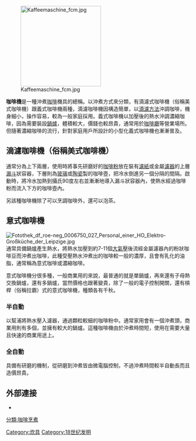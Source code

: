 {{noteTA
|1=zh-tw:義式;zh-hk:意式;zh-hans:意式
}}
{{unreferenced|time=2017-05-21T02:27:36+00:00}}
[[File:Kaffeemaschine_fcm.jpg|220px]]

'''咖啡機'''是一種沖煮[[咖啡|咖啡]]機具的總稱。以沖煮方式來分類，有滴濾式咖啡機（俗稱美式咖啡機）跟義式咖啡機兩種，滴濾咖啡機因構造簡單，以[[滴漏式咖啡|滴濾方法]]沖調咖啡，機身細小，操作容易，較為一般家庭採用。義式咖啡機以加壓後的熱水沖調濃縮咖啡，因為需要裝設[[鍋爐|鍋爐]]，體積較大，價錢也較昂貴，通常用於[[咖啡廳|咖啡廳]]等營業場所。但隨著濃縮咖啡的流行，針對家庭用戶所設計的小型化義式咖啡機也漸漸普及。

==滴濾咖啡機（俗稱美式咖啡機）==
{{main|美式咖啡}}
通常分為上下兩層，使用時將事先研磨好的[[咖啡粉|咖啡粉]]放在裝有[[濾紙|濾紙]]或金屬[[濾器|濾器]]的上層[[漏斗|漏斗]]狀容器，下層則為[[玻璃|玻璃]]或[[陶瓷|陶瓷]]製的咖啡壺，把冷水倒進另一個分隔的間隔。啟動時，將冷水加熱到攝氏90度左右並漸漸地導入漏斗狀容器內，使熱水經過咖啡粉而流入下方的咖啡壺內。

另該種咖啡機除了可以烹調咖啡外，還可以泡茶。

==意式咖啡機==
[[File:Fotothek_df_roe-neg_0006750_027_Personal_einer_HO_Elektro-Großküche_der_Leipzige.jpg|thumb]]
{{main|義式咖啡|濃縮咖啡}}
通常具備鍋爐產生熱水，將熱水加壓到約7-11個[[大氣壓|大氣壓]]後流經金屬濾器內的粉狀咖啡豆而沖煮出咖啡，此種受壓熱水沖煮出的咖啡較一般的濃厚，且會有乳化的油脂，通常稱為意式咖啡或濃縮咖啡。

意式咖啡機分很多種，一般商業用的來說，最普通的就是單鍋爐，再來還有子母熱交換鍋爐，還有多鍋爐，當然價格也跟著變貴，除了一般的電子控制開關，還有槓桿（俗稱拉霸）式的意式咖啡機，種類各有千秋。

===半自動===
以幫浦將熱水壓入濾器，通過顆粒較細的咖啡粉中。通常家用會有一個沖煮頭，商業用則有多個，並擁有較大的鍋爐。這種咖啡機由於沖煮時間短，使用在需要大量且快速的商業用途上。

===全自動===
具備有研磨的機制，從研磨到沖煮皆由微電腦控制，不過沖煮時間較半自動長而且造價昂貴。

==外部連接==
* {{commons category-inline|Coffee Making implements}}

{{coffee}}
{{normdaten}}
[[分類:咖啡烹煮|分類:咖啡烹煮]]
[[Category:炊具|Category:炊具]]
[[Category:18世纪发明|Category:18世纪发明]]